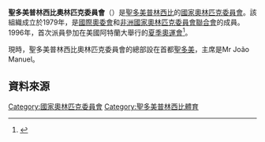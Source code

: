 {{Infobox National Olympic Committee
| title = 聖多美普林西比奧林匹克委員會
| logo = 
| 國家或地區 = STP
| 國家或地區編碼 = STP
| 成立日期 = 1979年
| 加入國際奧委會 = 1992年
| 所屬成員 = [[非洲國家奧林匹克委員會聯合會|非洲國家奧林匹克委員會聯合會]]
| 總部 = 聖多美普林西比[[聖多美|聖多美]]
| 會長 = Mr João Manuel
| 秘書長 =
| 網頁 = 
}}
'''聖多美普林西比奧林匹克委員會'''（{{lang|en|São Tomé and Príncipe Olympic Committee}}）是[[聖多美普林西比|聖多美普林西比]]的[[國家奧林匹克委員會|國家奧林匹克委員會]]。該組織成立於1979年，是[[國際奧委會|國際奧委會]]和[[非洲國家奧林匹克委員會聯合會|非洲國家奧林匹克委員會聯合會]]的成員。1996年，首次派員參加在美國阿特蘭大舉行的[[1996年夏季奧林匹克運動會|夏季奧運會]]<ref>{{Cite web |url=http://www.sports-reference.com/olympics/countries/STP/ |title=São Tomé and Príncipe |access-date=2014-04-30 |archive-url=https://web.archive.org/web/20090220002655/http://www.sports-reference.com/olympics/countries/STP/ |archive-date=2009-02-20 |dead-url=yes }}</ref>。

現時，聖多美普林西比奧林匹克委員會的總部設在首都[[聖多美|聖多美]]，主席是Mr João Manuel。

==資料來源==
{{Reflist}}

{{非洲國家奧林匹克委員會聯合會}}
{{Authority control}}

[[Category:國家奧林匹克委員會|Category:國家奧林匹克委員會]]
[[Category:聖多美普林西比體育|Category:聖多美普林西比體育]]